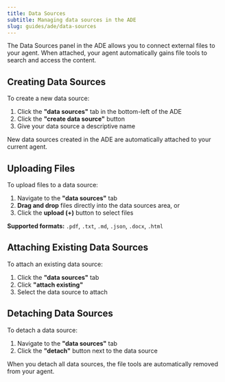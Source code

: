 ```yaml
---
title: Data Sources
subtitle: Managing data sources in the ADE
slug: guides/ade/data-sources
---
```


The Data Sources panel in the ADE allows you to connect external files to your agent. When attached, your agent automatically gains file tools to search and access the content.

## Creating Data Sources

To create a new data source:

1. Click the **"data sources"** tab in the bottom-left of the ADE
2. Click the **"create data source"** button
3. Give your data source a descriptive name

New data sources created in the ADE are automatically attached to your current agent.

## Uploading Files

To upload files to a data source:

1. Navigate to the **"data sources"** tab
2. **Drag and drop** files directly into the data sources area, or
3. Click the **upload (+)** button to select files

**Supported formats:** `.pdf`, `.txt`, `.md`, `.json`, `.docx`, `.html`

## Attaching Existing Data Sources

To attach an existing data source:

1. Click the **"data sources"** tab
2. Click **"attach existing"**
3. Select the data source to attach

## Detaching Data Sources

To detach a data source:

1. Navigate to the **"data sources"** tab
2. Click the **"detach"** button next to the data source

When you detach all data sources, the file tools are automatically removed from your agent.
